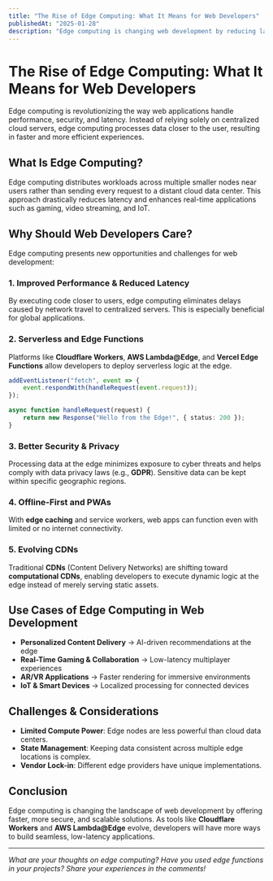 ```yaml
---
title: "The Rise of Edge Computing: What It Means for Web Developers"
publishedAt: "2025-01-28"
description: "Edge computing is changing web development by reducing latency and improving performance. Learn how it works and why it matters."
---
```



# The Rise of Edge Computing: What It Means for Web Developers

Edge computing is revolutionizing the way web applications handle performance, security, and latency. Instead of relying solely on centralized cloud servers, edge computing processes data closer to the user, resulting in faster and more efficient experiences.

## What Is Edge Computing?
Edge computing distributes workloads across multiple smaller nodes near users rather than sending every request to a distant cloud data center. This approach drastically reduces latency and enhances real-time applications such as gaming, video streaming, and IoT.

## Why Should Web Developers Care?
Edge computing presents new opportunities and challenges for web development:

### 1. Improved Performance & Reduced Latency
By executing code closer to users, edge computing eliminates delays caused by network travel to centralized servers. This is especially beneficial for global applications.

### 2. Serverless and Edge Functions
Platforms like **Cloudflare Workers**, **AWS Lambda@Edge**, and **Vercel Edge Functions** allow developers to deploy serverless logic at the edge.

```ts
addEventListener("fetch", event => {
    event.respondWith(handleRequest(event.request));
});

async function handleRequest(request) {
    return new Response("Hello from the Edge!", { status: 200 });
}
```

### 3. Better Security & Privacy
Processing data at the edge minimizes exposure to cyber threats and helps comply with data privacy laws (e.g., **GDPR**). Sensitive data can be kept within specific geographic regions.

### 4. Offline-First and PWAs
With **edge caching** and service workers, web apps can function even with limited or no internet connectivity.

### 5. Evolving CDNs
Traditional **CDNs** (Content Delivery Networks) are shifting toward **computational CDNs**, enabling developers to execute dynamic logic at the edge instead of merely serving static assets.

## Use Cases of Edge Computing in Web Development
- **Personalized Content Delivery** → AI-driven recommendations at the edge
- **Real-Time Gaming & Collaboration** → Low-latency multiplayer experiences
- **AR/VR Applications** → Faster rendering for immersive environments
- **IoT & Smart Devices** → Localized processing for connected devices

## Challenges & Considerations
- **Limited Compute Power**: Edge nodes are less powerful than cloud data centers.
- **State Management**: Keeping data consistent across multiple edge locations is complex.
- **Vendor Lock-in**: Different edge providers have unique implementations.

## Conclusion
Edge computing is changing the landscape of web development by offering faster, more secure, and scalable solutions. As tools like **Cloudflare Workers** and **AWS Lambda@Edge** evolve, developers will have more ways to build seamless, low-latency applications.

---
*What are your thoughts on edge computing? Have you used edge functions in your projects? Share your experiences in the comments!*
